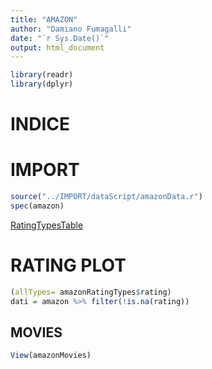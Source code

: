 ```yaml
---
title: "AMAZON"
author: "Damiano Fumagalli"
date: "`r Sys.Date()`"
output: html_document
---
```


```r
library(readr)
library(dplyr)
```

# INDICE

# IMPORT

```r
source("../IMPORT/dataScript/amazonData.r")
spec(amazon)
```

[RatingTypesTable](https://www.primevideo.com/help/ref=atv_hp_nd_cnt?nodeId=GFGQU3WYEG6FSJFJ)

# RATING PLOT

```r
(allTypes= amazonRatingTypes$rating)
dati = amazon %>% filter(!is.na(rating))

```

## MOVIES

```r
View(amazonMovies)
```
